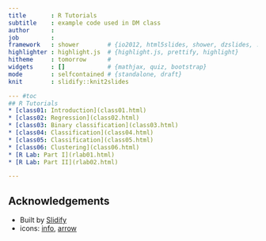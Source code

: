 ```yaml
---
title       : R Tutorials
subtitle    : example code used in DM class
author      : 
job         : 
framework   : shower        # {io2012, html5slides, shower, dzslides, ...}
highlighter : highlight.js  # {highlight.js, prettify, highlight}
hitheme     : tomorrow      # 
widgets     : []            # {mathjax, quiz, bootstrap}
mode        : selfcontained # {standalone, draft}
knit        : slidify::knit2slides

--- #toc
## R Tutorials
* [class01: Introduction](class01.html)
* [class02: Regression](class02.html)
* [class03: Binary classification](class03.html)
* [class04: Classification](class04.html)
* [class05: Classification](class05.html)
* [class06: Clustering](class06.html)
* [R Lab: Part I](rlab01.html)
* [R Lab: Part II](rlab02.html)

---  
```

## Acknowledgements
* Built by [Slidify](http://slidify.org/)
* icons: [info](https://www.iconfinder.com/icons/763457/circle_detail_help_info_information_more_stroke_icon#size=128), [arrow](https://www.iconfinder.com/icons/1303874/arrow_arrows_circle_direction_navigation_top_up_icon#size=128)




